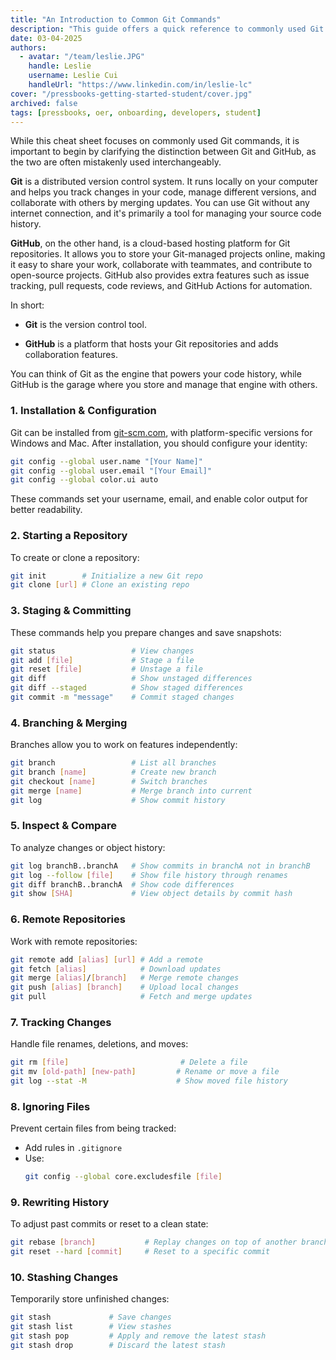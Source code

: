 ```yaml
---
title: "An Introduction to Common Git Commands"
description: "This guide offers a quick reference to commonly used Git commands, starting with a clear explanation of the difference between Git and GitHub."
date: 03-04-2025
authors:
  - avatar: "/team/leslie.JPG"
    handle: Leslie
    username: Leslie Cui
    handleUrl: "https://www.linkedin.com/in/leslie-lc"
cover: "/pressbooks-getting-started-student/cover.jpg"
archived: false
tags: [pressbooks, oer, onboarding, developers, student]
---
```


While this cheat sheet focuses on commonly used Git commands, it is important to begin by clarifying the distinction between Git and GitHub, as the two are often mistakenly used interchangeably.

**Git**  is a distributed version control system. It runs locally on your computer and helps you track changes in your code, manage different versions, and collaborate with others by merging updates. You can use Git without any internet connection, and it's primarily a tool for managing your source code history.

**GitHub**, on the other hand, is a cloud-based hosting platform for Git repositories. It allows you to store your Git-managed projects online, making it easy to share your work, collaborate with teammates, and contribute to open-source projects. GitHub also provides extra features such as issue tracking, pull requests, code reviews, and GitHub Actions for automation.

In short:

-   **Git**  is the version control tool.
    
-   **GitHub**  is a platform that hosts your Git repositories and adds collaboration features.
    
You can think of Git as the engine that powers your code history, while GitHub is the garage where you store and manage that engine with others.

### 1. **Installation & Configuration**
Git can be installed from [git-scm.com](http://git-scm.com), with platform-specific versions for Windows and Mac. After installation, you should configure your identity:
```bash
git config --global user.name "[Your Name]"
git config --global user.email "[Your Email]"
git config --global color.ui auto
```
These commands set your username, email, and enable color output for better readability.

### 2. **Starting a Repository**
To create or clone a repository:
```bash
git init        # Initialize a new Git repo
git clone [url] # Clone an existing repo
```

### 3. **Staging & Committing**
These commands help you prepare changes and save snapshots:
```bash
git status                 # View changes
git add [file]             # Stage a file
git reset [file]           # Unstage a file
git diff                   # Show unstaged differences
git diff --staged          # Show staged differences
git commit -m "message"    # Commit staged changes
```

### 4. **Branching & Merging**
Branches allow you to work on features independently:
```bash
git branch                 # List all branches
git branch [name]          # Create new branch
git checkout [name]        # Switch branches
git merge [name]           # Merge branch into current
git log                    # Show commit history
```

### 5. **Inspect & Compare**
To analyze changes or object history:
```bash
git log branchB..branchA   # Show commits in branchA not in branchB
git log --follow [file]    # Show file history through renames
git diff branchB..branchA  # Show code differences
git show [SHA]             # View object details by commit hash
```

### 6. **Remote Repositories**
Work with remote repositories:
```bash
git remote add [alias] [url] # Add a remote
git fetch [alias]            # Download updates
git merge [alias]/[branch]   # Merge remote changes
git push [alias] [branch]    # Upload local changes
git pull                     # Fetch and merge updates
```

### 7. **Tracking Changes**
Handle file renames, deletions, and moves:
```bash
git rm [file]                         # Delete a file
git mv [old-path] [new-path]         # Rename or move a file
git log --stat -M                    # Show moved file history
```

### 8. **Ignoring Files**
Prevent certain files from being tracked:
- Add rules in `.gitignore`
- Use:  
  ```bash
  git config --global core.excludesfile [file]
  ```

### 9. **Rewriting History**
To adjust past commits or reset to a clean state:
```bash
git rebase [branch]           # Replay changes on top of another branch
git reset --hard [commit]     # Reset to a specific commit
```

### 10. **Stashing Changes**
Temporarily store unfinished changes:
```bash
git stash             # Save changes
git stash list        # View stashes
git stash pop         # Apply and remove the latest stash
git stash drop        # Discard the latest stash
```

 